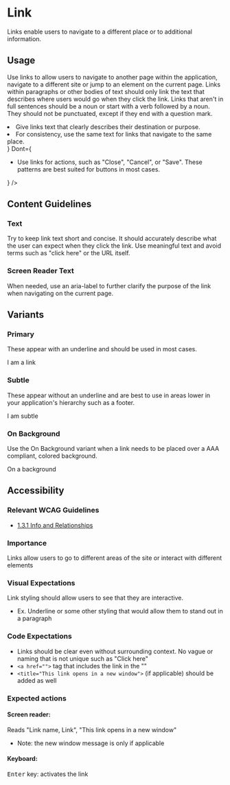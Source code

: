 # Link


<p
  style={{
    fontSize: 'var(--pharos-type-scale-6)',
    lineHeight: '2rem',
    marginBottom: 'var(--pharos-spacing-5-x)',
  }}
>
  Links enable users to navigate to a different place or to additional information.
</p>

## Usage

Use links to allow users to navigate to another page within the application, navigate to a different site or jump to an element on the current page. Links within paragraphs or other bodies of text should only link the text that describes where users would go when they click the link. Links that aren't in full sentences should be a noun or start with a verb followed by a noun. They should not be punctuated, except if they end with a question mark.

<PageSection title="Best Practices">
  <BestPractices
    Do={
      <ul>
        <li>Give links text that clearly describes their destination or purpose.</li>
        <li>For consistency, use the same text for links that navigate to the same place.</li>
      </ul>
    }
    Dont={
      <ul>
        <li>
          Use links for actions, such as "Close", "Cancel", or "Save". These patterns are best
          suited for buttons in most cases.
        </li>
      </ul>
    }
  />
</PageSection>

## Content Guidelines

### Text

Try to keep link text short and concise. It should accurately describe what the user can expect when they click the link. Use meaningful text and avoid terms such as "click here" or the URL itself.

### Screen Reader Text

When needed, use an aria-label to further clarify the purpose of the link when navigating on the current page.

## Variants

### Primary

These appear with an underline and should be used in most cases.

<Canvas>
  <PharosLink href="#">I am a link</PharosLink>
</Canvas>

### Subtle

These appear without an underline and are best to use in areas lower in your application's hierarchy such as a footer.

<Canvas>
  <PharosLink href="#" subtle>
    I am subtle
  </PharosLink>
</Canvas>

### On Background

Use the On Background variant when a link needs to be placed over a AAA compliant, colored background.

<div
  style={{
    background: 'var(--pharos-color-marble-gray-10)',
    padding: 'var(--pharos-spacing-1-x)',
  }}
>
  <Canvas>
    <PharosLink href="#" onBackground>
      On a background
    </PharosLink>
  </Canvas>
</div>

## Accessibility

### Relevant WCAG Guidelines

- [1.3.1 Info and Relationships](https://www.w3.org/WAI/WCAG21/Understanding/info-and-relationships.html)

### Importance

Links allow users to go to different areas of the site or interact with different elements

### Visual Expectations

Link styling should allow users to see that they are interactive.

- Ex. Underline or some other styling that would allow them to stand out in a paragraph

### Code Expectations

- Links should be clear even without surrounding context. No vague or naming that is not unique such as "Click here"
- `<a href="">` tag that includes the link in the ""
- `<title="This link opens in a new window">` (if applicable) should be added as well

### Expected actions

#### Screen reader:

Reads "Link name, Link", "This link opens in a new window"

- Note: the new window message is only if applicable

#### Keyboard:

<kbd>Enter</kbd> key: activates the link
